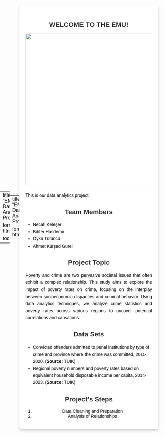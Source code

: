 
---
title: "EMU Data Analytics Project"
format: html
toc: false
---

<style>
  #quarto-sidebar {
    display: none; /* Completely hide the sidebar */
  }
  .quarto-sidebar-collapse-item {
    display: none; /* Hide any collapsible sidebar */
  }
</style>
---
title: "EMU Data Analytics Project"
format: html
---

<style>
  /* Global background */
  body {
    background-image: url("assets/photos/background.jpg"); /* Replace with your actual path */
    background-size: cover;
    background-repeat: no-repeat;
    font-family: Arial, sans-serif;
    color: black; /* Default text color */
    margin: 0;
    padding: 0;
    display: flex; /* Enable flexbox for centering */
    justify-content: center; /* Center horizontally */
    align-items: center; /* Center vertically */
    min-height: 100vh; /* Ensure full screen height */
  }

  /* Main content box */
  .content-box {
    background-color: rgba(255, 255, 255, 0.9); /* Light gray/white background */
    padding: 20px;
    border-radius: 10px; /* Rounded corners */
    max-width: 900px; /* Limit content width */
    box-shadow: 0 4px 8px rgba(0, 0, 0, 0.2); /* Add subtle shadow */
    width: 80%; /* Make it responsive */
    text-align: center; /* Center text inside the box */
  }

  /* Title Styling */
  h1 {
    color: white; /* Make the main title white */
    font-size: 2.5em;
    margin-bottom: 20px;
  }

  /* Subtitles and other headings */
  h2 {
    color: #333333; /* Darker gray for subheadings */
  }

  /* Styling for lists and paragraphs */
  ul {
    line-height: 1.6;
    margin: 10px 0 20px;
    text-align: left; /* Align lists to the left */
  }

  p {
    line-height: 1.6;
    text-align: justify; /* Justify paragraph text */
  }

  img {
    display: block;
    margin: 0 auto 20px; /* Center the image */
  }
</style>

<div class="content-box">
  <h2>WELCOME TO THE EMU!</h2>

  ![](assets/photos/Word%20Is%20Ours%20!.webp){width="480"}

  <p>This is our data analytics project.</p>

  <h2>Team Members</h2>
  <ul>
    <li>Necati Keleşer</li>
    <li>Bihter Hasdemir</li>
    <li>Öykü Tütüncü</li>
    <li>Ahmet Kürşad Gürel</li>
  </ul>

  <h2>Project Topic</h2>
  <p>
    Poverty and crime are two pervasive societal issues that often exhibit a complex relationship. This study aims to explore the impact of poverty rates on crime, focusing on the interplay between socioeconomic disparities and criminal behavior. Using data analytics techniques, we analyze crime statistics and poverty rates across various regions to uncover potential correlations and causations.
  </p>

  <h2>Data Sets</h2>
  <ul>
    <li>
      Convicted offenders admitted to penal institutions by type of crime and province where the crime was committed, 2011-2020. (<strong>Source:</strong> TUİK)
    </li>
    <li>
      Regional poverty numbers and poverty rates based on equivalent household disposable income per capita, 2014-2023. (<strong>Source:</strong> TUİK)
    </li>
  </ul>

  <h2>Project's Steps</h2>
  <ol>
    <li>Data Cleaning and Preparation</li>
    <li>Analysis of Relationships</li>
  </ol>
</div>
